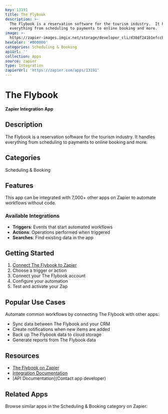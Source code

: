 ```yaml
---
key: 13191
title: The Flybook
description: >-
  The Flybook is a reservation software for the tourism industry.  It handles
  everything from scheduling to payments to online booking and more.
image: >-
  https://zapier-images.imgix.net/storage/developer_cli/d38df241b1efccb9d591b3b87f370d4b.png?auto=format%2Ccompress&ixlib=python-3.0.0&q=50
hexColor: '#000000'
categories: Scheduling & Booking
apiUrl: ''
collection: Apps
source: zapier
type: Integration
zapierUrl: 'https://zapier.com/apps/13191'
---
```

# The Flybook

**Zapier Integration App**

## Description

The Flybook is a reservation software for the tourism industry.  It handles everything from scheduling to payments to online booking and more.

## Categories

Scheduling & Booking

## Features

This app can be integrated with 7,000+ other apps on Zapier to automate workflows without code.

### Available Integrations

- **Triggers**: Events that start automated workflows
- **Actions**: Operations performed when triggered
- **Searches**: Find existing data in the app

## Getting Started

1. [Connect The Flybook to Zapier](https://zapier.com/apps/13191)
2. Choose a trigger or action
3. Connect your The Flybook account
4. Configure your automation
5. Test and activate your Zap

## Popular Use Cases

Automate common workflows by connecting The Flybook with other apps:

- Sync data between The Flybook and your CRM
- Create notifications when new items are added
- Back up The Flybook data to cloud storage
- Generate reports from The Flybook data

## Resources

- [The Flybook on Zapier](https://zapier.com/apps/13191)
- [Integration Documentation](https://zapier.com/apps/13191/integrations)
- [API Documentation](Contact app developer)

## Related Apps

Browse similar apps in the Scheduling & Booking category on Zapier.
